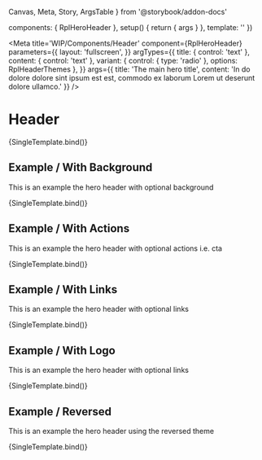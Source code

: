   Canvas,
  Meta,
  Story,
  ArgsTable
} from '@storybook/addon-docs'

  components: { RplHeroHeader },
  setup() {
    return { args }
  },
  template: '<RplHeroHeader v-bind="args" />'
})

<Meta
  title='WIP/Components/Header'
  component={RplHeroHeader}
  parameters={{
    layout: 'fullscreen',
  }}
  argTypes={{
    title: {
      control: 'text'
    },
    content: {
      control: 'text'
    },
    variant: {
      control: { type: 'radio' },
      options: RplHeaderThemes
    },
  }}
  args={{
    title: 'The main hero title',
    content: 'In do dolore dolore sint ipsum est est, commodo ex laborum Lorem ut deserunt dolore ullamco.'
  }}
/>

# Header

<ArgsTable of={RplHeroHeader} />

<Canvas>
  <Story
    name='Hero'
    play={a11yStoryCheck}
  >
    {SingleTemplate.bind()}
  </Story>
</Canvas>

## Example / With Background

This is an example the hero header with optional background

<Canvas>
  <Story
    name='Hero/Background'
    play={a11yStoryCheck}
    args={{
      background: {
        src: 'https://images.unsplash.com/photo-1588587786374-ab73fa246083?w=1680&q=80',
        srcSet: 'https://images.unsplash.com/photo-1588587786374-ab73fa246083?w=640&q=80 640w, https://images.unsplash.com/photo-1588587786374-ab73fa246083?w=960&q=80 960w',
        sizes: '(min-width: 640px) 640px, (min-width: 960px) 960px'
      }
    }}
  >
    {SingleTemplate.bind()}
  </Story>
</Canvas>

## Example / With Actions

This is an example the hero header with optional actions i.e. cta

<Canvas>
  <Story
    name='Hero/Actions'
    play={a11yStoryCheck}
    args={{
      primaryAction: { text: 'Primary action', url: '#primary' },
      secondaryAction: { title: 'Want to find out more', text: 'Secondary action', url: '#secondary' },
    }}
  >
    {SingleTemplate.bind()}
  </Story>
</Canvas>

## Example / With Links

This is an example the hero header with optional links

<Canvas>
  <Story
    name='Hero/Links'
    play={a11yStoryCheck}
    args={{
      links: {
        title: 'Want to know more about..',
        more: { text: 'See more', url: '#more' },
        items: [
          {text: 'First links', url: '#first'},
          {text: 'Second link', url: '#second'},
          {text: 'A third link', url: '#third'},
          {text: 'And a forth link', url: '#forth'}
        ]
      }
    }}
  >
    {SingleTemplate.bind()}
  </Story>
</Canvas>

## Example / With Logo

This is an example the hero header with optional links

<Canvas>
  <Story
    name='Hero/Logo'
    play={a11yStoryCheck}
    args={{
      logo: svgPlaceholder({ width: 300, height: 200 })
    }}
  >
    {SingleTemplate.bind()}
  </Story>
</Canvas>


## Example / Reversed

This is an example the hero header using the reversed theme

<Canvas>
  <Story
    name='Hero/Reversed'
    play={a11yStoryCheck}
    args={{
      theme: 'reverse'
    }}
  >
    {SingleTemplate.bind()}
  </Story>
</Canvas>

